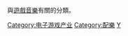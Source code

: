 與[[遊戲音樂|遊戲音樂]]有關的分類。
{{Commonscat|Video game music}}

[[Category:电子游戏产业|Category:电子游戏产业]]
[[Category:配樂|Category:配樂]]
[[Category:電子音樂類型|Y]]
